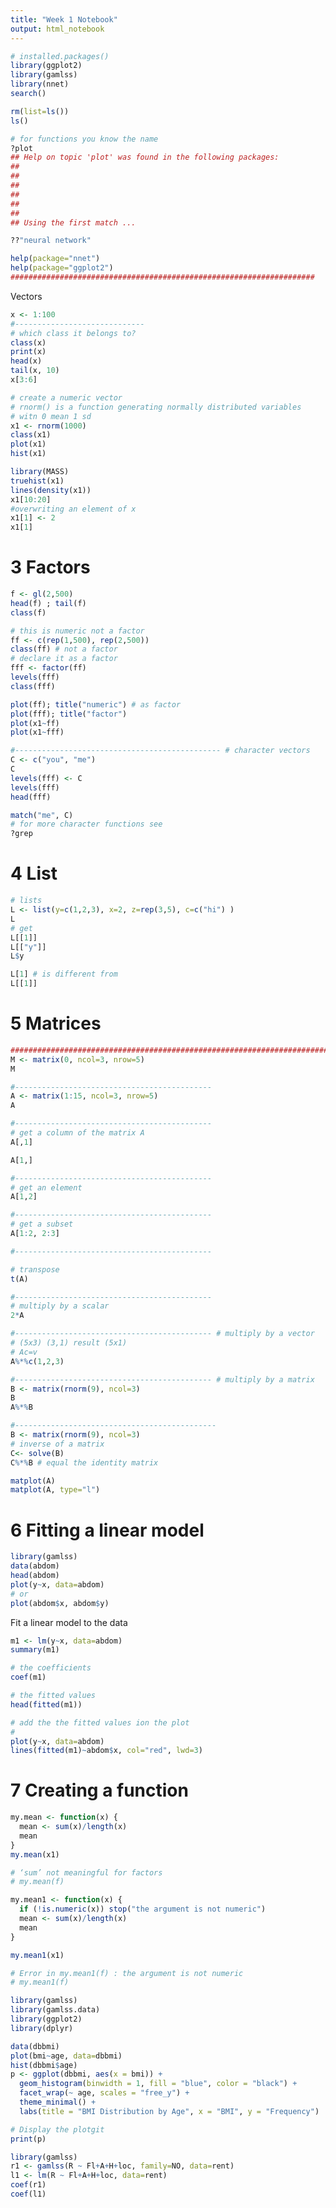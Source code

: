 ```yaml
---
title: "Week 1 Notebook"
output: html_notebook
---
```


```r
# installed.packages()
library(ggplot2)
library(gamlss)
library(nnet)
search()
```
```r
rm(list=ls()) 
ls()
```

```r
# for functions you know the name
?plot
## Help on topic 'plot' was found in the following packages:
##
##
##
##
##
##
## Using the first match ...
```

```r
??"neural network"
```

```r
help(package="nnet")
help(package="ggplot2")
####################################################################
```

Vectors

```r
x <- 1:100
#----------------------------- 
# which class it belongs to? 
class(x)
print(x)
head(x)
tail(x, 10)
x[3:6]
```

```r
# create a numeric vector
# rnorm() is a function generating normally distributed variables
# witn 0 mean 1 sd
x1 <- rnorm(1000) 
class(x1)
plot(x1)
hist(x1)

library(MASS)
truehist(x1)
lines(density(x1)) 
x1[10:20]
#overwriting an element of x
x1[1] <- 2
x1[1]
```

# 3 Factors

```r
f <- gl(2,500)
head(f) ; tail(f)
class(f)
```

```r
# this is numeric not a factor
ff <- c(rep(1,500), rep(2,500)) 
class(ff) # not a factor
# declare it as a factor
fff <- factor(ff) 
levels(fff)
class(fff)
```
```r
plot(ff); title("numeric") # as factor
plot(fff); title("factor") 
plot(x1~ff)
plot(x1~fff)
```
```r
#---------------------------------------------- # character vectors
C <- c("you", "me")
C
levels(fff) <- C
levels(fff)
head(fff)
```

```r
match("me", C)
# for more character functions see
?grep
```


# 4 List
```r
# lists
L <- list(y=c(1,2,3), x=2, z=rep(3,5), c=c("hi") ) 
L
# get
L[[1]]
L[["y"]]
L$y

L[1] # is different from
L[[1]]
```

# 5 Matrices

```r
######################################################################## # matrices
M <- matrix(0, ncol=3, nrow=5)
M

#--------------------------------------------
A <- matrix(1:15, ncol=3, nrow=5)
A

#--------------------------------------------
# get a column of the matrix A
A[,1]

A[1,]

#--------------------------------------------
# get an element
A[1,2]

#--------------------------------------------
# get a subset
A[1:2, 2:3]

#--------------------------------------------
```

```r
# transpose
t(A)

#--------------------------------------------
# multiply by a scalar
2*A

#-------------------------------------------- # multiply by a vector
# (5x3) (3,1) result (5x1)
# Ac=v
A%*%c(1,2,3)

#-------------------------------------------- # multiply by a matrix
B <- matrix(rnorm(9), ncol=3)
B
A%*%B

#---------------------------------------------
B <- matrix(rnorm(9), ncol=3)
# inverse of a matrix
C<- solve(B)
C%*%B # equal the identity matrix

matplot(A) 
matplot(A, type="l")
```
# 6 Fitting a linear model

```r
library(gamlss) 
data(abdom) 
head(abdom)
plot(y~x, data=abdom) 
# or
plot(abdom$x, abdom$y)

```

Fit a linear model to the data
```r
m1 <- lm(y~x, data=abdom) 
summary(m1)

# the coefficients
coef(m1)

# the fitted values
head(fitted(m1))

# add the the fitted values ion the plot
#
plot(y~x, data=abdom)
lines(fitted(m1)~abdom$x, col="red", lwd=3)
```

# 7 Creating a function

```r
my.mean <- function(x) {
  mean <- sum(x)/length(x)
  mean 
}
my.mean(x1)

# ‘sum’ not meaningful for factors
# my.mean(f)

my.mean1 <- function(x) {
  if (!is.numeric(x)) stop("the argument is not numeric") 
  mean <- sum(x)/length(x)
  mean
} 

my.mean1(x1)

# Error in my.mean1(f) : the argument is not numeric
# my.mean1(f)
```

```r
library(gamlss)
library(gamlss.data)
library(ggplot2)
library(dplyr)

data(dbbmi)
plot(bmi~age, data=dbbmi)
hist(dbbmi$age)
p <- ggplot(dbbmi, aes(x = bmi)) + 
  geom_histogram(binwidth = 1, fill = "blue", color = "black") + 
  facet_wrap(~ age, scales = "free_y") + 
  theme_minimal() +
  labs(title = "BMI Distribution by Age", x = "BMI", y = "Frequency")

# Display the plotgit
print(p)
```
```r
library(gamlss)
r1 <- gamlss(R ~ Fl+A+H+loc, family=NO, data=rent)
l1 <- lm(R ~ Fl+A+H+loc, data=rent)
coef(r1)
coef(l1)
```

